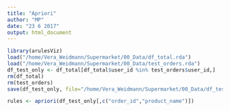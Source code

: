 ```yaml
---
title: "Apriori"
author: "MP"
date: "23 6 2017"
output: html_document
---
```


```r
library(arulesViz)
load("/home/Vera_Weidmann/Supermarket/00_Data/df_total.rda")
load("/home/Vera_Weidmann/Supermarket/00_Data/test_orders.rda")
df_test_only <- df_total[df_total$user_id %in% test_orders$user_id,]
rm(df_total)
rm(test_orders)
save(df_test_only, file="/home/Vera_Weidmann/Supermarket/00_Data/df_test_only.rda")

```

```r
rules <- apriori(df_test_only[,c("order_id","product_name")])
```

